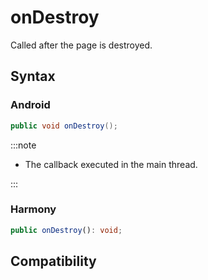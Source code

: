 # onDestroy

Called after the page is destroyed.

## Syntax

### Android

```java
public void onDestroy();
```

:::note

- The callback executed in the main thread.

:::

### Harmony

```typescript
public onDestroy(): void;
```

## Compatibility


<LegacyCompatTable metadata="lynx-native-api/lynx-view-client/on-destroy" />